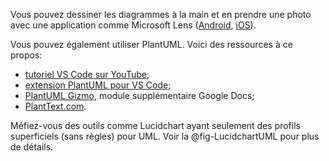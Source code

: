 
::: {.callout-note}

Vous pouvez dessiner les diagrammes à la main et en prendre une photo avec une application comme Microsoft Lens ([Android](https://play.google.com/store/apps/details?id=com.microsoft.office.officelens), [iOS](https://apps.apple.com/us/app/microsoft-lens-pdf-scanner/id975925059)).

Vous pouvez également utiliser PlantUML.
Voici des ressources à ce propos: 
<!-- ![Logo PlantUML](images/Plantuml_Logo.svg){width=50px} -->

- [tutoriel VS Code sur YouTube](https://www.youtube.com/watch?v=xkwJ9GwgZJU);
- [extension PlantUML pour VS Code](https://marketplace.visualstudio.com/items?itemName=jebbs.plantuml);
- [PlantUML Gizmo](https://gsuite.google.com/marketplace/app/plantuml_gizmo/950520042571), module supplémentaire Google Docs;
- [PlantText.com](https://www.planttext.com/).

Méfiez-vous des outils comme Lucidchart ayant seulement des profils superficiels (sans règles) pour UML. Voir la @fig-LucidchartUML pour plus de détails.

:::

